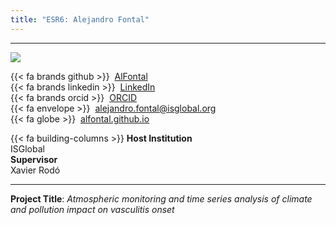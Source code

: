 ```yaml
---
title: "ESR6: Alejandro Fontal"
---
```


---

:::{layout="[30, 60, 50]" .profile-text}

![](https://github.com/helical-itn/helical-itn.github.io/blob/main/site/assets/esr_pictures/alejandro_square.jpg?raw=true){.img-profile}

{{< fa brands github >}} \ [AlFontal](https://github.com/AlFontal)<br>
{{< fa brands linkedin >}}\  [LinkedIn](https://linkedin.com/in/AlFontal)<br>
{{< fa brands orcid >}} \ [ORCID](https://orcid.org/0000-0003-1138-2158)<br>
{{< fa envelope >}} \ [alejandro.fontal@isglobal.org](mailto:alejandro.fontal@isglobal.org)<br>
{{< fa globe >}} \ [alfontal.github.io](https://alfontal.github.io/)

{{< fa building-columns >}} **Host Institution** <br> ISGlobal <br>
**Supervisor** <br> Xavier Rodó

::: 

---

**Project Title**: *Atmospheric monitoring and time series analysis of climate and pollution impact on vasculitis onset*